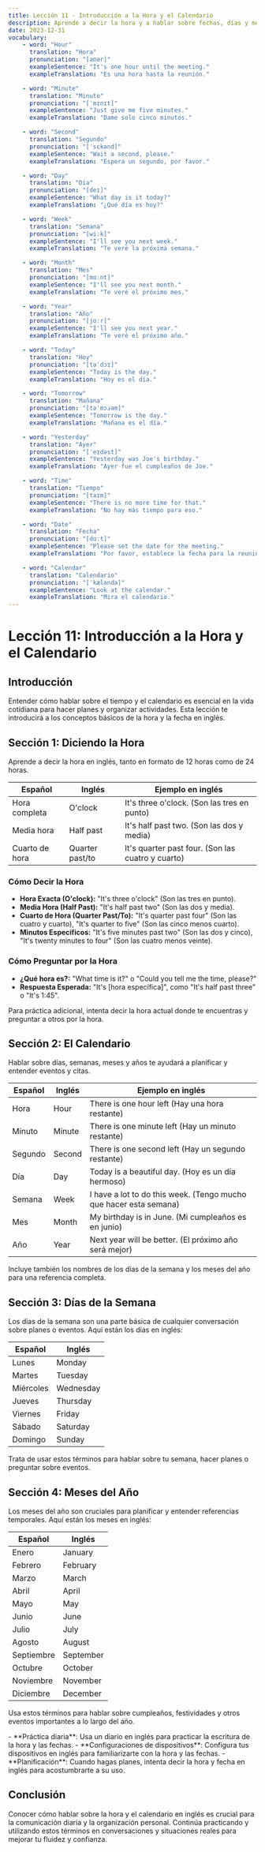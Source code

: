 ```yaml
---
title: Lección 11 - Introducción a la Hora y el Calendario
description: Aprende a decir la hora y a hablar sobre fechas, días y meses en inglés para organizar tu agenda y planificar eventos.
date: 2023-12-31
vocabulary:
    - word: "Hour"
      translation: "Hora"
      pronunciation: "[aʊər]"
      exampleSentence: "It's one hour until the meeting."
      exampleTranslation: "Es una hora hasta la reunión."

    - word: "Minute"
      translation: "Minuto"
      pronunciation: "[ˈmɪnɪt]"
      exampleSentence: "Just give me five minutes."
      exampleTranslation: "Dame solo cinco minutos."

    - word: "Second"
      translation: "Segundo"
      pronunciation: "[ˈsɛkənd]"
      exampleSentence: "Wait a second, please."
      exampleTranslation: "Espera un segundo, por favor."

    - word: "Day"
      translation: "Día"
      pronunciation: "[deɪ]"
      exampleSentence: "What day is it today?"
      exampleTranslation: "¿Qué día es hoy?"

    - word: "Week"
      translation: "Semana"
      pronunciation: "[wiːk]"
      exampleSentence: "I'll see you next week."
      exampleTranslation: "Te veré la próxima semana."

    - word: "Month"
      translation: "Mes"
      pronunciation: "[mɑːnt]"
      exampleSentence: "I'll see you next month."
      exampleTranslation: "Te veré el próximo mes."

    - word: "Year"
      translation: "Año"
      pronunciation: "[jɑːr]"
      exampleSentence: "I'll see you next year."
      exampleTranslation: "Te veré el próximo año."

    - word: "Today"
      translation: "Hoy"
      pronunciation: "[təˈdɔɪ]"
      exampleSentence: "Today is the day."
      exampleTranslation: "Hoy es el día."

    - word: "Tomorrow"
      translation: "Mañana"
      pronunciation: "[təˈmɔɹəm]"
      exampleSentence: "Tomorrow is the day."
      exampleTranslation: "Mañana es el día."

    - word: "Yesterday"
      translation: "Ayer"
      pronunciation: "[ˈeɪdəst]"
      exampleSentence: "Yesterday was Joe's birthday."
      exampleTranslation: "Ayer fue el cumpleaños de Joe."

    - word: "Time"
      translation: "Tiempo"
      pronunciation: "[taɪm]"
      exampleSentence: "There is no more time for that."
      exampleTranslation: "No hay más tiempo para eso."

    - word: "Date"
      translation: "Fecha"
      pronunciation: "[dɑːt]"
      exampleSentence: "Please set the date for the meeting."
      exampleTranslation: "Por favor, establece la fecha para la reunión."

    - word: "Calendar"
      translation: "Calendario"
      pronunciation: "[ˈkæləndə]"
      exampleSentence: "Look at the calendar."
      exampleTranslation: "Mira el calendario."
---
```


# Lección 11: Introducción a la Hora y el Calendario

## Introducción

Entender cómo hablar sobre el tiempo y el calendario es esencial en la vida cotidiana para hacer planes y organizar actividades. Esta lección te introducirá a los conceptos básicos de la hora y la fecha en inglés.

## Sección 1: Diciendo la Hora

Aprende a decir la hora en inglés, tanto en formato de 12 horas como de 24 horas.

| Español        | Inglés          | Ejemplo en inglés                                 |
| -------------- | --------------- | ------------------------------------------------- |
| Hora completa  | O'clock         | It's three o'clock. (Son las tres en punto)       |
| Media hora     | Half past       | It's half past two. (Son las dos y media)         |
| Cuarto de hora | Quarter past/to | It's quarter past four. (Son las cuatro y cuarto) |

### Cómo Decir la Hora

-   **Hora Exacta (O'clock):** "It's three o'clock" (Son las tres en punto).
-   **Media Hora (Half Past):** "It's half past two" (Son las dos y media).
-   **Cuarto de Hora (Quarter Past/To):** "It's quarter past four" (Son las cuatro y cuarto), "It's quarter to five" (Son las cinco menos cuarto).
-   **Minutos Específicos:** "It's five minutes past two" (Son las dos y cinco), "It's twenty minutes to four" (Son las cuatro menos veinte).

### Cómo Preguntar por la Hora

-   **¿Qué hora es?:** "What time is it?" o "Could you tell me the time, please?"
-   **Respuesta Esperada:** "It's [hora específica]", como "It's half past three" o "It's 1:45".

Para práctica adicional, intenta decir la hora actual donde te encuentras y preguntar a otros por la hora.

<TextToSpeechPlayer mp3File={/src/assets/courses/english/_shared/lessons/lesson11/audio/telling-time.mp3} />

## Sección 2: El Calendario

Hablar sobre días, semanas, meses y años te ayudará a planificar y entender eventos y citas.

| Español | Inglés | Ejemplo en inglés                                                 |
| ------- | ------ | ----------------------------------------------------------------- |
| Hora    | Hour   | There is one hour left (Hay una hora restante)                    |
| Minuto  | Minute | There is one minute left (Hay un minuto restante)                 |
| Segundo | Second | There is one second left (Hay un segundo restante)                |
| Día     | Day    | Today is a beautiful day. (Hoy es un día hermoso)                 |
| Semana  | Week   | I have a lot to do this week. (Tengo mucho que hacer esta semana) |
| Mes     | Month  | My birthday is in June. (Mi cumpleaños es en junio)               |
| Año     | Year   | Next year will be better. (El próximo año será mejor)             |

Incluye también los nombres de los días de la semana y los meses del año para una referencia completa.

<TextToSpeechPlayer mp3File={/src/assets/courses/english/_shared/lessons/lesson11/audio/time-and-calendar.mp3} />

## Sección 3: Días de la Semana

Los días de la semana son una parte básica de cualquier conversación sobre planes o eventos. Aquí están los días en inglés:

| Español   | Inglés    |
| --------- | --------- |
| Lunes     | Monday    |
| Martes    | Tuesday   |
| Miércoles | Wednesday |
| Jueves    | Thursday  |
| Viernes   | Friday    |
| Sábado    | Saturday  |
| Domingo   | Sunday    |

Trata de usar estos términos para hablar sobre tu semana, hacer planes o preguntar sobre eventos.

<TextToSpeechPlayer mp3File={/src/assets/courses/english/_shared/lessons/lesson11/audio/days-of-week.mp3} />

## Sección 4: Meses del Año

Los meses del año son cruciales para planificar y entender referencias temporales. Aquí están los meses en inglés:

| Español    | Inglés    |
| ---------- | --------- |
| Enero      | January   |
| Febrero    | February  |
| Marzo      | March     |
| Abril      | April     |
| Mayo       | May       |
| Junio      | June      |
| Julio      | July      |
| Agosto     | August    |
| Septiembre | September |
| Octubre    | October   |
| Noviembre  | November  |
| Diciembre  | December  |

Usa estos términos para hablar sobre cumpleaños, festividades y otros eventos importantes a lo largo del año.

<TextToSpeechPlayer mp3File={/src/assets/courses/english/_shared/lessons/lesson11/audio/months-of-year.mp3} />

<TipBox>
	- **Práctica diaria**: Usa un diario en inglés para practicar la escritura de la hora y las fechas. 
    - **Configuraciones de dispositivos**: Configura tus dispositivos en inglés para familiarizarte con la hora y las fechas. 
    - **Planificación**: Cuando hagas planes, intenta decir la hora y fecha en inglés para acostumbrarte a su uso.
</TipBox>

## Conclusión

Conocer cómo hablar sobre la hora y el calendario en inglés es crucial para la comunicación diaria y la organización personal. Continúa practicando y utilizando estos términos en conversaciones y situaciones reales para mejorar tu fluidez y confianza.
